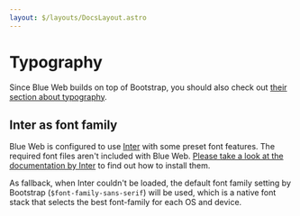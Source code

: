 ```yaml
---
layout: $/layouts/DocsLayout.astro
---
```


# Typography

Since Blue Web builds on top of Bootstrap, you should also check out [their section about typography](https://getbootstrap.com/docs/5.3/content/typography/).

## Inter as font family

Blue Web is configured to use [Inter](https://rsms.me/inter/) with some preset font features. The required font files aren't included with Blue Web.
[Please take a look at the documentation by Inter](https://github.com/rsms/inter?tab=readme-ov-file#using--installing-inter) to find out how to install them.

As fallback, when Inter couldn't be loaded, the default font family setting by Bootstrap (`$font-family-sans-serif`) will be used, which is a native font stack that selects the best font-family for each OS and device.
